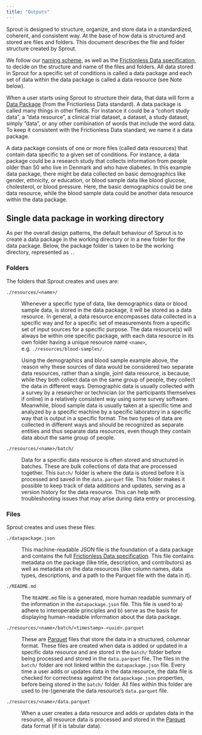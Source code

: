 ```yaml
---
title: "Outputs"
---
```


Sprout is designed to structure, organize, and store data in a
standardized, coherent, and consistent way. At the base of how data is
structured and stored are files and folders. This document describes the
file and folder structure created by Sprout.

We follow our [naming
scheme](/docs/design/architecture/naming.qmd#naming), as well as the
[Frictionless Data
specification](https://decisions.seedcase-project.org/why-frictionless-data/),
to decide on the structure and name of the files and folders. All data
stored in Sprout for a specific set of conditions is called a data
package and each set of data within the data package is called a data
resource (see Note below).

::: callout-note
When a user starts using Sprout to structure their data, that data will
form a [Data Package](https://datapackage.org) (from the Frictionless
Data standard). A data package is called many things in other fields.
For instance it could be a "cohort study data", a "data resource", a
clinical trial dataset, a dataset, a study dataset, simply "data", or
any other combination of words that include the word data. To keep it
consistent with the Frictionless Data standard, we name it a data
package.

A data package consists of one or more files (called data resources)
that contain data specific to a given set of conditions. For instance, a
data package could be a research study that collects information from
people older than 50 who live in Denmark and who have diabetes. In this
example data package, there might be data collected on basic
demographics like gender, ethnicity, or education, or blood sample data
like blood glucose, cholesterol, or blood pressure. Here, the basic
demographics could be one data resource, while the blood sample data
could be another data resource within the data package.
:::

## Single data package in working directory

As per the overall design patterns, the default behaviour of Sprout is
to create a data package in the working directory or in a new folder for
the data package. Below, the package folder is taken to be the working
directory, represented as `.`.

### Folders

The folders that Sprout creates and uses are:

`./resources/<name>/`

:   Whenever a specific type of data, like demographics data or blood
    sample data, is stored in the data package, it will be stored as a
    data resource. In general, a data resource encompasses data
    collected in a specific way and for a specific set of measurements
    from a specific set of input sources for a specific purpose. The
    data resource(s) will always be within one specific package, with
    each data resource in its own folder having a unique resource name
    `<name>`, e.g. `./resources/blood-samples/`.

    ::: callout-note
    Using the demographics and blood sample example above, the reason
    why these sources of data would be considered two separate data
    resources, rather than a single, joint data resource, is because,
    while they both collect data on the same group of people, they
    collect the data in different ways. Demographic data is usually
    collected with a survey by a researcher or technician (or the
    participants themselves if online) in a relatively consistent way
    using some survey software. Meanwhile, blood sample data is usually
    taken at a specific time and analyzed by a specific machine by a
    specific laboratory in a specific way that is output in a specific
    format. The two types of data are collected in different ways and
    should be recognized as separate entities and thus separate data
    resources, even though they contain data about the same group of
    people.
    :::

`./resources/<name>/batch/`

:   Data for a specific data resource is often stored and structured in
    batches. These are bulk collections of data that are processed
    together. This `batch/` folder is where the data is stored before it
    is processed and saved in the `data.parquet` file. This folder makes
    it possible to keep track of data additions and updates, serving as
    a version history for the data resource. This can help with
    troubleshooting issues that may arise during data entry or
    processing.

### Files

Sprout creates and uses these files:

`./datapackage.json`

:   This machine-readable JSON file is the foundation of a data package
    and contains the full [Frictionless Data
    specification](https://datapackage.org/). This file contains
    metadata on the package (like title, description, and contributors)
    as well as metadata on the data resources (like column names, data
    types, descriptions, and a path to the Parquet file with the data in
    it).

`./README.md`

:   The `README.md` file is a generated, more human readable
    summary of the information in the `datapackage.json` file. This file
    is used to a) adhere to interoperable principles and b) serve as the
    basis for displaying human-readable information about the data
    package.

`./resources/<name>/batch/<timestamp>-<uuid>.parquet`

:   These are
    [Parquet](https://decisions.seedcase-project.org/why-parquet/) files
    that store the data in a structured, columnar format. These files
    are created when data is added or updated in a specific data
    resource and are stored in the `batch/` folder before being
    processed and stored in the `data.parquet` file. The files in the
    `batch/` folder are not linked within the `datapackage.json` file.
    Every time a user adds or updates data in the data resource, the
    data file is checked for correctness against the `datapackage.json`
    properties, before being stored in the `batch/` folder. All files
    within this folder are used to (re-)generate the data resource's
    `data.parquet` file.

`./resources/<name>/data.parquet`

:   When a user creates a data resource and adds or updates data in the
    resource, all resource data is processed and stored in the
    [Parquet](https://decisions.seedcase-project.org/why-parquet/) data
    format (if it is tabular data).
